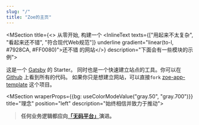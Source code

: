 ```yaml
---
slug: "/"
title: "Zoe的主页"
---
```



<MSection title={<>
    <Text>从零开始, 构建一个</Text>
    <InlineText texts={["用起来不太复杂", "看起来还不错", "符合现代Web规范"]} underline gradient="linear(to-l, #7928CA, #FF0080)">还不错</InlineText>
    的网站</>}
    description="下面会有一些模块的示例">

这是一个 [Gatsby](https://www.gatsbyjs.com/) 的 Starter。
同时也是一个快速建立站点的工具。你可以在 [Github](https://github.com/jiusanzhou/gatsby-starter-zoe-app)
上看到所有的代码。
如果你只是想建立网站，可以直接`fork` [zoe-app-template](https://github.com/jiusanzhou/zoe-app-template)
这个项目。

</MSection>


<MSection
    wraperProps={{bg: useColorModeValue("gray.50", "gray.700")}} 
    title="理念" position="left" description="始终相信并致力于推动">

<Box>

> **任何业务逻辑都应向[「无码平台」](https://wuma.dev)演进。**

<!--svg width="132" height="132" viewBox="0 0 132 134" fill="none" xmlns="http://www.w3.org/2000/svg">
<path d="M128.063 48.5679C137.675 76.5221 129.164 111.917 108.238 126.196C87.312 140.575 54.0706 133.838 30.9418 116.141C7.81296 98.5436 -5.10313 70.0866 1.9056 45.4507C9.01445 20.8148 36.2484 0.100555 63.5824 0C91.0166 0 118.551 20.5132 128.063 48.5679Z" fill="#9DE3F2"/>
</svg-->

</Box>

</MSection>

<!-- Projects 展示 -->

<MSection title="实验项目" description="每一个创意和想法都需要去实践">

<ProjectsList preview />

</MSection>

<!-- Blogs 展示 -->

<MSection title="博客文章" description="写作是一种自我学习的方式">

<PostsList />

</MSection>

<MSection title="沟通" description="你可以通过下面任意一种方式与我取得联系 👇️ 。">

<Flex justifyContent="center">
<AuthorCard
    mt="2rem"
    border="1px"
    borderColor="gray.200"
    maxW="sm" p="1rem" rounded="1rem" />
</Flex>

</MSection>